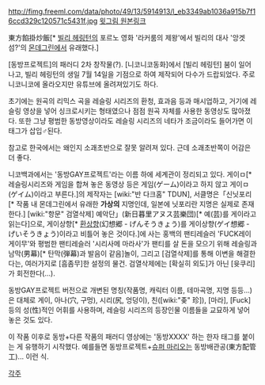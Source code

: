 http://fimg.freeml.com/data/photo/49/13/5914913/l_eb3349ab1036a915b7f16ccd329c120571c5431f.jpg
[http://www.pixiv.net/member_illust.php?mode=medium&illust_id=5138170 윗그림 원본링크]

東方餡掛炒飯[* [[빌리 헤링턴]]의 포르노 영화 '라커룸의 제왕'에서 빌리의 대사 '앙겟섬?'의 [[몬데그린]]에서 유래했다.]

[동방프로젝트]의 패러디 2차 창작물(?). [니코니코동화]에서 [빌리 헤링턴] 붐이 일어나고, 빌리 헤링턴의 생일 7월 14일을 기점으로 하여 제작되어 다수가 드랍되었다. 주로 니코니코에 올라오지만 유튜브에 올려져있기도 하다.

초기에는 원곡의 리믹스 곡을 레슬링 시리즈의 환청, 효과음 등과 매시업하고, 거기에 레슬링 영상을 넣어 싱크로시키는 형태였으나 점점 원곡 자체를 사용한 동영상도 많아졌다. 또한 그냥 평범한 동방영상이라도 레슬링 시리즈의 네타가 조금이라도 들어가면 이 태그가 삽입♂된다.

참고로 한국에서는 왜인지 소괘초반으로 잘못 알려져 있다. 근데 소괘초반쪽이 어감은 더 좋다.

니코백과에서는 '동방GAY프로젝트'라는 이름 하에 세계관이 정리되고 있다. 게이ㅁ[* 레슬링시리즈와 게임을 합쳐 놓은 동영상 등은 게임(ゲーム)이라고 하지 않고 게이ㅁ(ゲイム)이라고 부른다.]의 제작자는 [wiki:"반 다크홈" TDUN], 서클명은「신닛포리[* 작품 내 몬데그린에서 유래한 '''가상의''' 지명인데, 일본에 닛포리란 지명은 실제로 존재한다.] [wiki:"항문" 검열삭제] 예악단」(新日暮里アヌス芸樂団)[* 예(芸)를 게이라고 읽는다]으로, 게이상향[* [[환상향]](幻想郷 - げんそうきょう)를 게이상향(ゲイ想郷 - げいそうきょう)이라고 비틀어 놓은 것이다.]에 사는 홍백의 팬티레슬러 'FUCK레이 게이무'와 평범한 팬티레슬러 '시리사메 마라사'가 팬티를 살 돈을 모으기 위해 레슬링과 남막(男幕)[* 탄막(弾幕)과 발음이 같음]놀이, 그리고 [검열삭제]를 통해 이변을 해결한다는, 여러가지로 [흠좀무]한 설정의 물건. 검열삭제에는 [확실히 외도]가 아닌 [윳쿠리]가 회전한다(...).

동방GAY프로젝트 버전으로 개변된 명칭(작품명, 캐릭터 이름, 테마곡명, 지명 등등…)은 대체로 게이, 아나(穴, 구멍), 시리(尻, 엉덩이), 친([wiki:"좆" 珍]), [마라], [Fuck] 등의 성(性)적인 어휘를 사용하며, 레슬링 시리즈의 등장인물 이름들을 교묘하게 넣어 놓은 것도 있다.

이 작품 이후로 동방+다른 작품의 패러디 영상에는 '동방XXXX' 하는 한자 태그를 붙이는 게 유행하기 시작했다. 예를들면 동방프로젝트+[[슈퍼 마리오]]는 동방배관공(東方配管工)... 이런 식.

[[각주]]
